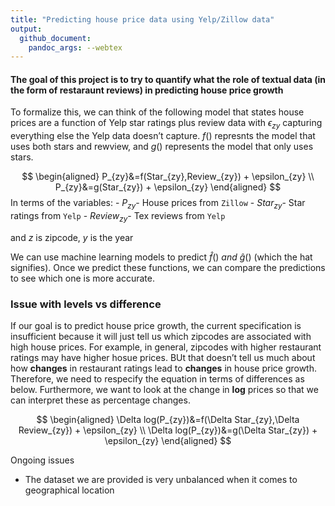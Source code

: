 ```yaml
---
title: "Predicting house price data using Yelp/Zillow data"
output: 
  github_document:
    pandoc_args: --webtex
--- 
```


#### The goal of this project is to try to quantify what the role of textual data (in the form of restaraunt reviews) in predicting house price growth

To formalize this, we can think of the following model that states house prices are a function of Yelp star ratings plus review data with $\epsilon_{zy}$ capturing everything else the Yelp data doesn't capture. $f()$ represnts the model that uses both stars and rewview, and $g()$ represents the model that only uses stars. 

$$
\begin{aligned}
    P_{zy}&=f(Star_{zy},Review_{zy}) + \epsilon_{zy} \\
    P_{zy}&=g(Star_{zy}) + \epsilon_{zy}
\end{aligned}
$$
In terms of the variables: 
- $P_{zy}$- House prices from `Zillow`
- $Star_{zy}$- Star ratings from `Yelp`
- $Review_{zy}$- Tex reviews from `Yelp`

and $z$ is zipcode, $y$ is the year

We can use machine learning models to predict $\hat{f}() \ and \ \hat{g}()$ (which the hat signifies). Once we predict these functions, we can compare the predictions to see which one is more accurate. 

### Issue with levels vs difference
If our goal is to predict house price growth, the current specification is insufficient because it will just tell us which zipcodes are associated with high house prices. For example, in general, zipcodes with higher restaurant ratings may have higher hosue prices. BUt that doesn't tell us much about how **changes** in restaurant ratings lead to **changes** in house price growth. Therefore, we need to respecify the equation in terms of differences as below. Furthermore, we want to look at the change in **log** prices so that we can interpret these as percentage changes. 

$$
\begin{aligned}
    \Delta log(P_{zy})&=f(\Delta Star_{zy},\Delta Review_{zy}) + \epsilon_{zy} \\
    \Delta log(P_{zy})&=g(\Delta Star_{zy}) + \epsilon_{zy}
\end{aligned}
$$


Ongoing issues

- The dataset we are provided is very unbalanced when it comes to geographical location

